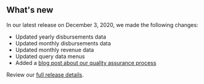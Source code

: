 ## What's new

In our latest release on December 3, 2020, we made the following changes:
- Updated <Link href="/downloads/disbursements" linkType="default">yearly disbursements data</Link>
- Updated <Link href="/downloads/disbursements-by-month" linkType="default">monthly disbursements data</Link>
- Updated <Link href="/downloads/revenue-by-month" linkType="default">monthly revenue data</Link>
- Updated <Link href="/query-data" linkType="default">query data</Link> menus
- Added a [blog post about our quality assurance process](https://blog-nrrd.doi.gov/QA)

Review our [full release details](https://github.com/ONRR/nrrd/releases).
